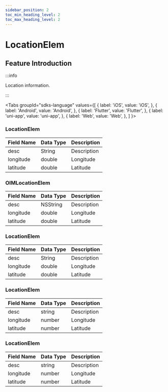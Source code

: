 ```yaml
---
sidebar_position: 2
toc_min_heading_level: 2
toc_max_heading_level: 2
---
```


# LocationElem

## Feature Introduction

:::info

Location information.

:::

<Tabs
groupId="sdks-language"
values={[
{ label: 'iOS', value: 'iOS', },
{ label: 'Android', value: 'Android', },
{ label: 'Flutter', value: 'Flutter', },
{ label: 'uni-app', value: 'uni-app', },
{ label: 'Web', value: 'Web', },
]
}>

<TabItem value="Flutter">

### LocationElem

| Field Name | Data Type | Description |
| ---------- | --------- | ----------- |
| desc       | String    | Description |
| longitude  | double    | Longitude   |
| latitude   | double    | Latitude    |

</TabItem>

<TabItem value="iOS">

### OIMLocationElem

| Field Name | Data Type | Description |
| ---------- | --------- | ----------- |
| desc       | NSString  | Description |
| longitude  | double    | Longitude   |
| latitude   | double    | Latitude    |

</TabItem>

<TabItem value="Android">

### LocationElem

| Field Name | Data Type | Description |
| ---------- | --------- | ----------- |
| desc       | String    | Description |
| longitude  | double    | Longitude   |
| latitude   | double    | Latitude    |

</TabItem>

<TabItem value="Web">

### LocationElem

| Field Name | Data Type | Description |
| ---------- | --------- | ----------- |
| desc       | string    | Description |
| longitude  | number    | Longitude   |
| latitude   | number    | Latitude    |

</TabItem>

<TabItem value="uni-app">

### LocationElem

| Field Name | Data Type | Description |
| ---------- | --------- | ----------- |
| desc       | string    | Description |
| longitude  | number    | Longitude   |
| latitude   | number    | Latitude    |

</TabItem>

</Tabs>